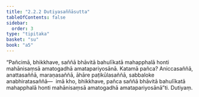 ```yaml
---
title: "2.2.2 Dutiyasaññāsutta"
tableOfContents: false
sidebar:
  order: 3
type: "tipitaka"
basket: "su"
book: "a5"
---
```



<DynamicBreadcrumb />

<Division number="62" book="a5" bookNo="16" page="70">

<Paragraph number="401" book="a5">
“Pañcimā, bhikkhave, saññā bhāvitā bahulīkatā mahapphalā honti mahānisaṃsā amatogadhā amatapariyosānā. Katamā pañca? Aniccasaññā, anattasaññā, maraṇasaññā, āhāre paṭikūlasaññā, sabbaloke anabhiratasaññā—  imā kho, bhikkhave, pañca saññā bhāvitā bahulīkatā mahapphalā honti mahānisaṃsā amatogadhā amatapariyosānā”ti.

</Paragraph>
</Division>

<Paragraph number="402" type="center" book="a5">
Dutiyaṃ.
</Paragraph>